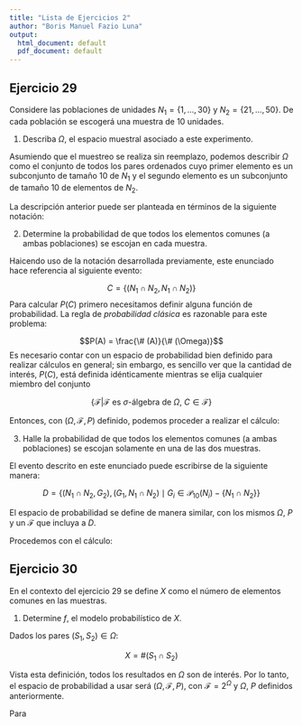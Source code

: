 ```yaml
---
title: "Lista de Ejercicios 2"
author: "Boris Manuel Fazio Luna"
output:
  html_document: default
  pdf_document: default
---
```


## Ejercicio 29

Considere las poblaciones de unidades $N_1 = \{1,...,30\}$ y $N_2 = \{21,...,50\}$. De cada población se escogerá una muestra de 10 unidades.

1. Describa $\Omega$, el espacio muestral asociado a este experimento.

Asumiendo que el muestreo se realiza sin reemplazo, podemos describir $\Omega$ como el conjunto de todos los pares ordenados cuyo primer elemento es un subconjunto de tamaño 10 de $N_1$ y el segundo elemento es un subconjunto de tamaño 10 de elementos de $N_2$.

La descripción anterior puede ser planteada en términos de la siguiente notación:

\begin{align}
\Omega &= \{(S_1,S_2)\mid S_1 \in \mathcal{P}_{10}(N_1), S_2 \in \mathcal{P}_{10}(N_2)\}\\
&\text{donde }\\
\mathcal{P}_i(K) &= \{J \mid J \subset K, \#(J) = i \}
\end{align}

2. Determine la probabilidad de que todos los elementos comunes (a ambas poblaciones) se escojan en cada muestra.

Haicendo uso de la notación desarrollada previamente, este enunciado hace referencia al siguiente evento:

$$C = \{\left(N_1 \cap N_2, N_1 \cap N_2\right)\}$$
Para calcular $P(C)$ primero necesitamos definir alguna función de probabilidad. La regla de *probabilidad clásica* es razonable para este problema:

$$P(A) = \frac{\# (A)}{\# (\Omega)}$$
Es necesario contar con un espacio de probabilidad bien definido para realizar cálculos en general; sin embargo, es sencillo ver que la cantidad de interés, $P(C)$, está definida idénticamente mientras se elija cualquier miembro del conjunto

$$\{\mathcal{F}|\mathcal{F}\text{ es $\sigma$-álgebra de $\Omega$, } C \in \mathcal{F}\}$$

Entonces, con $(\Omega,\mathcal{F},P)$ definido, podemos proceder a realizar el cálculo:

\begin{align}
\#(C) &= \#(\{N_1 \cap N_2\})\\
&= 1\\
\\
\#(\Omega) &= \#(\mathcal{P}_{10}(N_1)) \times \#(\mathcal{P}_{10}(N_2))\\
&= \binom{30}{10} \times \binom{30}{10}\\
&= \left(\frac{30!}{20! 10!}\right)^2\\
\\
\therefore P(C) &= \left(\frac{20! 10!}{30!}\right)^{2}
\end{align}

3. Halle la probabilidad de que todos los elementos comunes (a ambas poblaciones) se escojan solamente en una de las dos muestras.

El evento descrito en este enunciado puede escribirse de la siguiente manera:

$$D = \{(N_1 \cap N_2, G_2),(G_1, N_1 \cap N_2) \mid G_i \in \mathcal{P}_{10}(N_i) - \{N_1 \cap N_2\}\}$$

El espacio de probabilidad se define de manera similar, con los mismos $\Omega$, $P$ y un $\mathcal{F}$ que incluya a $D$.

Procedemos con el cálculo:

\begin{align}
\#(D) &= \#(\{N_1 \cap N_2\}) \times \#(G_2) + \#(G_1)  \times \#(\{N_1 \cap N_2\})\\
&= 1 \times \left(\binom{30}{10} - 1\right) + \left(\binom{30}{10} - 1\right) \times 1\\
&= 2 \times \left(\binom{30}{10} - 1\right)\\
\\
\therefore P(D) &= 2 \times \frac{\left(\binom{30}{10} - 1\right)}{\left(\frac{30!}{20! 10!}\right)^2} &\text{con $\#(\Omega)$ calculado anteriormente}
\end{align}

## Ejercicio 30

En el contexto del ejercicio 29 se define $X$ como el número de elementos comunes en las muestras.

1. Determine $f$, el modelo probabilístico de $X$.

Dados los pares $(S_1, S_2) \in \Omega$:

$$X = \#(S_1 \cap S_2)$$

Vista esta definición, todos los resultados en $\Omega$ son de interés. Por lo tanto, el espacio de probabilidad a usar será $(\Omega, \mathcal{F}, P)$, con $\mathcal{F} = 2^\Omega$ y $\Omega$, $P$ definidos anteriormente.

Para 
